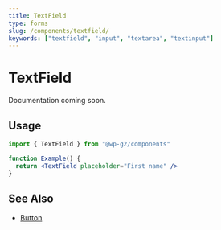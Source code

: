 ```yaml
---
title: TextField
type: forms
slug: /components/textfield/
keywords: ["textfield", "input", "textarea", "textinput"]
---
```


# TextField

Documentation coming soon.

## Usage

```jsx live
import { TextField } from "@wp-g2/components"

function Example() {
  return <TextField placeholder="First name" />
}
```

## See Also

- [Button](/components/button/)
